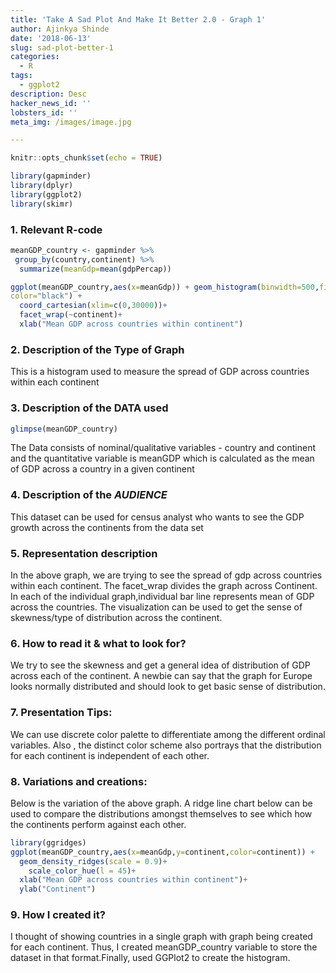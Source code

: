 ```yaml
---
title: 'Take A Sad Plot And Make It Better 2.0 - Graph 1'
author: Ajinkya Shinde
date: '2018-06-13'
slug: sad-plot-better-1
categories:
  - R
tags:
  - ggplot2
description: Desc
hacker_news_id: ''
lobsters_id: ''
meta_img: /images/image.jpg

---
```


```r
knitr::opts_chunk$set(echo = TRUE)
```

```r
library(gapminder)
library(dplyr)
library(ggplot2)
library(skimr)
```


### 1. Relevant R-code 

```r

meanGDP_country <- gapminder %>% 
 group_by(country,continent) %>% 
  summarize(meanGdp=mean(gdpPercap))

ggplot(meanGDP_country,aes(x=meanGdp)) + geom_histogram(binwidth=500,fill="white",
color="black") +
  coord_cartesian(xlim=c(0,30000))+
  facet_wrap(~continent)+
  xlab("Mean GDP across countries within continent")
```



### 2. Description of the Type of Graph

This is a histogram used to measure the spread of GDP across countries within each continent 




### 3. Description of the DATA used

```r
glimpse(meanGDP_country)
```
The Data consists of nominal/qualitative variables - country and continent and the quantitative variable is meanGDP which is calculated as the mean of GDP across a country in a given continent


### 4. Description of the _AUDIENCE_

This dataset can be used for census analyst who wants to 
see the GDP growth across the continents from the data set


### 5. Representation description

In the above graph, we are trying to see the spread of gdp across countries within each continent. The facet_wrap 
divides the graph across Continent. In each of the individual graph,individual bar line represents mean of GDP across the countries. The visualization can be used to get the sense of skewness/type of distribution across the continent.


### 6. How to read it & what to look for?

We try to see the skewness and get a general idea of distribution of GDP across each of the continent. A newbie can say that the graph for Europe looks normally distributed and should look to get basic sense of distribution.

### 7. Presentation Tips:

We can use discrete color palette to differentiate among the different ordinal variables. Also , the distinct color scheme also portrays that the distribution for each continent is independent of each other.


### 8. Variations and creations:

Below is the variation of the above graph. A ridge line
chart below can be used to compare the distributions amongst themselves to see which how the continents perform against each other.

```r
library(ggridges)
ggplot(meanGDP_country,aes(x=meanGdp,y=continent,color=continent)) + 
  geom_density_ridges(scale = 0.9)+
    scale_color_hue(l = 45)+
  xlab("Mean GDP across countries within continent")+
  ylab("Continent")
```


### 9. How I created it?

I thought of showing countries in a single graph with graph being created for each continent. Thus, I created meanGDP_country variable to store the dataset in that format.Finally, used GGPlot2 to create the histogram.
